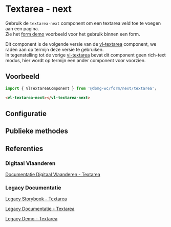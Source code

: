 
# Textarea - next

Gebruik de `textarea-next` component om een textarea veld toe te voegen aan een pagina.<br/>
Zie het [form demo](/docs/applicatief-voorbeelden-form-demo--documentatie) voorbeeld voor het gebruik binnen een form.

Dit component is de volgende versie van de [vl-textarea](/docs/components-textarea--documentatie) component, we raden aan op termijn deze versie te gebruiken.<br />
In tegenstelling tot de vorige [vl-textarea](/docs/components-textarea--documentatie) bevat dit component geen rich-text modus, hier wordt op termijn een ander component voor voorzien.

## Voorbeeld

```js
import { VlTextareaComponent } from '@domg-wc/form/next/textarea';
```

```html
<vl-textarea-next></vl-textarea-next>
```

<Canvas of={VlTextAreaStories.TextareaDefault} />

## Configuratie

<ArgTypes of={VlTextAreaStories.TextareaDefault} />

## Publieke methodes

<FormControlPublicMethods />

## Referenties

### Digitaal Vlaanderen

[Documentatie Digitaal Vlaanderen - Textarea](https://overheid.vlaanderen.be/webuniversum/v3/documentation/forms/vl-ui-textarea)

### Legacy Documentatie

[Legacy Storybook - Textarea](https://webcomponenten.omgeving.vlaanderen.be/storybook/?path=/docs/legacy-vl-textarea--default)

[Legacy Documentatie - Textarea](https://webcomponenten.omgeving.vlaanderen.be/doc/VlTextarea.html)

[Legacy Demo - Textarea](https://webcomponenten.omgeving.vlaanderen.be/demo/vl-textarea.html)
